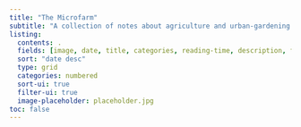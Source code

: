 ```yaml
---
title: "The Microfarm"
subtitle: "A collection of notes about agriculture and urban-gardening."
listing:
  contents: .
  fields: [image, date, title, categories, reading-time, description, file-modified]
  sort: "date desc"
  type: grid
  categories: numbered
  sort-ui: true
  filter-ui: true
  image-placeholder: placeholder.jpg
toc: false
---
```

